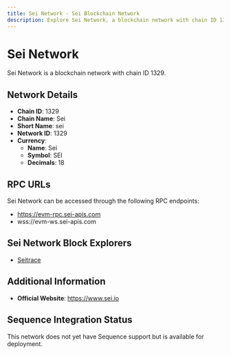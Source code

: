 ```yaml
--- 
title: Sei Network - Sei Blockchain Network
description: Explore Sei Network, a blockchain network with chain ID 1329. Learn about its native currency, Sei, and how to interact with the network.
---
```


# Sei Network

Sei Network is a blockchain network with chain ID 1329.

## Network Details

- **Chain ID**: 1329
- **Chain Name**: Sei
- **Short Name**: sei
- **Network ID**: 1329
- **Currency**: 
  - **Name**: Sei
  - **Symbol**: SEI
  - **Decimals**: 18

## RPC URLs

Sei Network can be accessed through the following RPC endpoints:

- https://evm-rpc.sei-apis.com
- wss://evm-ws.sei-apis.com

## Sei Network Block Explorers

- [Seitrace](https://seitrace.com)

## Additional Information

- **Official Website**: https://www.sei.io

## Sequence Integration Status

This network does not yet have Sequence support but is available for deployment.
